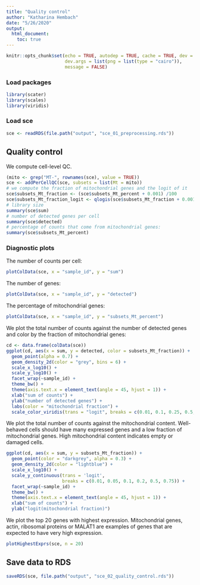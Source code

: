 ```yaml
---
title: "Quality control"
author: "Katharina Hembach"
date: "5/26/2020"
output: 
  html_document:
    toc: true
---
```


```r
knitr::opts_chunk$set(echo = TRUE, autodep = TRUE, cache = TRUE, dev = "png",
                      dev.args = list(png = list(type = "cairo")), 
                      message = FALSE)
```

### Load packages
```r
library(scater)
library(scales)
library(viridis)
```

### Load sce
```r
sce <- readRDS(file.path("output", "sce_01_preprocessing.rds"))
```

## Quality control
We compute cell-level QC.
```r
(mito <- grep("MT-", rownames(sce), value = TRUE))
sce <- addPerCellQC(sce, subsets = list(Mt = mito))
# we compute the fraction of mitochondrial genes and the logit of it 
sce$subsets_Mt_fraction <- (sce$subsets_Mt_percent + 0.001) /100
sce$subsets_Mt_fraction_logit <- qlogis(sce$subsets_Mt_fraction + 0.001)
# library size
summary(sce$sum)
# number of detected genes per cell
summary(sce$detected)
# percentage of counts that come from mitochondrial genes:
summary(sce$subsets_Mt_percent)
```

### Diagnostic plots

The number of counts per cell:
```r
plotColData(sce, x = "sample_id", y = "sum")
```

The number of genes:
```r
plotColData(sce, x = "sample_id", y = "detected")
```

The percentage of mitochondrial genes:
```r
plotColData(sce, x = "sample_id", y = "subsets_Mt_percent")
```

We plot the total number of counts against the number of detected genes and color by the fraction of mitochondrial genes:
```r
cd <- data.frame(colData(sce))
ggplot(cd, aes(x = sum, y = detected, color = subsets_Mt_fraction)) +
  geom_point(alpha = 0.7) + 
  geom_density_2d(color = "grey", bins = 6) +
  scale_x_log10() +
  scale_y_log10() +
  facet_wrap(~sample_id) + 
  theme_bw() +
  theme(axis.text.x = element_text(angle = 45, hjust = 1)) + 
  xlab("sum of counts") + 
  ylab("number of detected genes") + 
  labs(color = "mitochondrial fraction") +
  scale_color_viridis(trans = "logit", breaks = c(0.01, 0.1, 0.25, 0.5, 0.75))
```

We plot the total number of counts against the mitochondrial content. Well-behaved cells should have many expressed genes and a low fraction of mitochondrial genes. High mitochondrial content indicates empty or damaged cells. 
```r
ggplot(cd, aes(x = sum, y = subsets_Mt_fraction)) +
  geom_point(color = "darkgrey", alpha = 0.3) + 
  geom_density_2d(color = "lightblue") +
  scale_x_log10() +
  scale_y_continuous(trans = 'logit', 
                     breaks = c(0.01, 0.05, 0.1, 0.2, 0.5, 0.75)) +
  facet_wrap(~sample_id) + 
  theme_bw() +
  theme(axis.text.x = element_text(angle = 45, hjust = 1)) + 
  xlab("sum of counts") + 
  ylab("logit(mitochondrial fraction)")
```

We plot the top 20 genes with highest expression. Mitochondrial genes, actin, ribosomal proteins or MALAT1 are examples of genes that are expected to have very high expression. 
```r
plotHighestExprs(sce, n = 20)
```


## Save data to RDS
```r
saveRDS(sce, file.path("output", "sce_02_quality_control.rds"))
```
